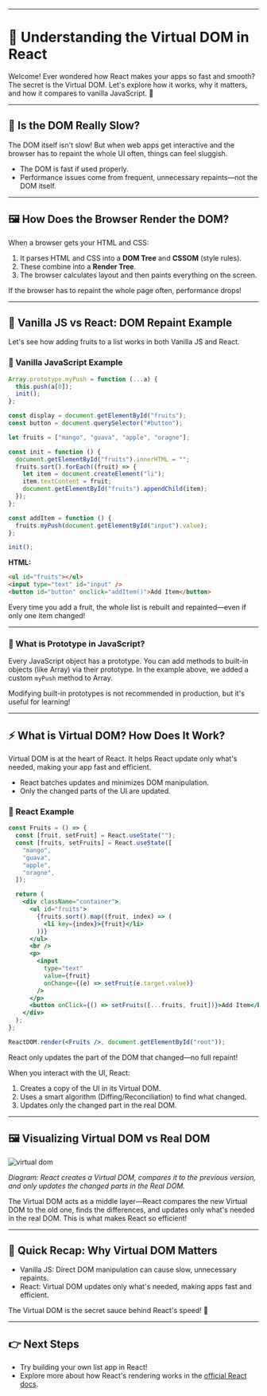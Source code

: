 
---

# 🌳 Understanding the Virtual DOM in React

Welcome! Ever wondered how React makes your apps so fast and smooth? The secret is the Virtual DOM. Let's explore how it works, why it matters, and how it compares to vanilla JavaScript. 🚀

---

## 🐢 Is the DOM Really Slow?

<Callout type="info">
  The DOM itself isn't slow! But when web apps get interactive and the browser
  has to repaint the whole UI often, things can feel sluggish.
</Callout>

- The DOM is fast if used properly.
- Performance issues come from frequent, unnecessary repaints—not the DOM itself.

---

## 🖼️ How Does the Browser Render the DOM?

When a browser gets your HTML and CSS:

1. It parses HTML and CSS into a **DOM Tree** and **CSSOM** (style rules).
2. These combine into a **Render Tree**.
3. The browser calculates layout and then paints everything on the screen.

<Callout type="warning">
  If the browser has to repaint the whole page often, performance drops!
</Callout>

---

## 🍎 Vanilla JS vs React: DOM Repaint Example

Let's see how adding fruits to a list works in both Vanilla JS and React.

### 🍌 Vanilla JavaScript Example

```js
Array.prototype.myPush = function (...a) {
  this.push(a[0]);
  init();
};

const display = document.getElementById("fruits");
const button = document.querySelector("#button");

let fruits = ["mango", "guava", "apple", "oragne"];

const init = function () {
  document.getElementById("fruits").innerHTML = "";
  fruits.sort().forEach((fruit) => {
    let item = document.createElement("li");
    item.textContent = fruit;
    document.getElementById("fruits").appendChild(item);
  });
};

const addItem = function () {
  fruits.myPush(document.getElementById("input").value);
};

init();
```

**HTML:**

```html
<ul id="fruits"></ul>
<input type="text" id="input" />
<button id="button" onclick="addItem()">Add Item</button>
```

<Callout type="info">
  Every time you add a fruit, the whole list is rebuilt and repainted—even if
  only one item changed!
</Callout>

---

### 🧬 What is Prototype in JavaScript?

Every JavaScript object has a prototype. You can add methods to built-in objects (like Array) via their prototype. In the example above, we added a custom `myPush` method to Array.

<Callout type="warning">
  Modifying built-in prototypes is not recommended in production, but it's
  useful for learning!
</Callout>

---

## ⚡ What is Virtual DOM? How Does It Work?

Virtual DOM is at the heart of React. It helps React update only what's needed, making your app fast and efficient.

- React batches updates and minimizes DOM manipulation.
- Only the changed parts of the UI are updated.

### 🍇 React Example

```jsx
const Fruits = () => {
  const [fruit, setFruit] = React.useState("");
  const [fruits, setFruits] = React.useState([
    "mango",
    "guava",
    "apple",
    "oragne",
  ]);

  return (
    <div className="container">
      <ul id="fruits">
        {fruits.sort().map((fruit, index) => (
          <li key={index}>{fruit}</li>
        ))}
      </ul>
      <br />
      <p>
        <input
          type="text"
          value={fruit}
          onChange={(e) => setFruit(e.target.value)}
        />
      </p>
      <button onClick={() => setFruits([...fruits, fruit])}>Add Item</button>
    </div>
  );
};

ReactDOM.render(<Fruits />, document.getElementById("root"));
```

<Callout type="success">
  React only updates the part of the DOM that changed—no full repaint!
</Callout>

When you interact with the UI, React:

1. Creates a copy of the UI in its Virtual DOM.
2. Uses a smart algorithm (Diffing/Reconciliation) to find what changed.
3. Updates only the changed part in the real DOM.

---

## 🖼️ Visualizing Virtual DOM vs Real DOM

![virtual dom](../../../../../public/virtual_dom.JPG)

_Diagram: React creates a Virtual DOM, compares it to the previous version, and only updates the changed parts in the Real DOM._

<Callout type="info">
  The Virtual DOM acts as a middle layer—React compares the new Virtual DOM to
  the old one, finds the differences, and updates only what's needed in the real
  DOM. This is what makes React so efficient!
</Callout>

---

## 🏁 Quick Recap: Why Virtual DOM Matters

- Vanilla JS: Direct DOM manipulation can cause slow, unnecessary repaints.
- React: Virtual DOM updates only what's needed, making apps fast and efficient.

<Callout type="info">
  The Virtual DOM is the secret sauce behind React's speed! 🚀
</Callout>

---

## 👉 Next Steps

- Try building your own list app in React!
- Explore more about how React's rendering works in the <a href="https://react.dev/">official React docs</a>.
